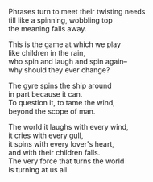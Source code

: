 
Phrases turn to meet their twisting needs  
till like a spinning, wobbling top  
the meaning falls away.

This is the game at which we play  
like children in the rain,  
who spin and laugh and spin again–  
why should they ever change?

The gyre spins the ship around  
in part because it can.  
To question it, to tame the wind,  
beyond the scope of man.

The world it laughs with every wind,  
it cries with every gull,  
it spins with every lover's heart,  
and with their children falls.  
The very force that turns the world  
is turning at us all.
